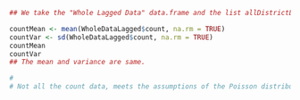 <!-- Choice of model.  -->

<!-- I want to check which model is better for moeling the dengue count data, whether it is Poisson, Quasi-Poisson, Negative-Binomial or Zero-Inflated Negative Binomial.  -->

```r

## We take the "Whole Lagged Data" data.frame and the list allDistrictLaggedData

countMean <- mean(WholeDataLagged$count, na.rm = TRUE)
countVar <- sd(WholeDataLagged$count, na.rm = TRUE)
countMean 
countVar
## The mean and variance are same.  

# 
# Not all the count data, meets the assumptions of the Poisson distribution. Thus, we need to test if the variance>mean or if the number of zeros is greater than expected



```

